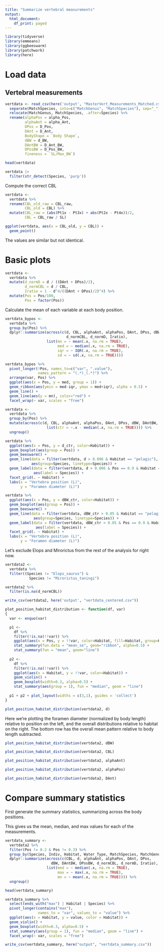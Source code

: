```yaml
---
title: "Summarize vertebral measurements"
output:
  html_document:
    df_print: paged
---
```


```r
library(tidyverse)
library(emmeans)
library(ggbeeswarm)
library(patchwork)
library(here)
```

# Load data

## Vertebral measurements

```r
vertdata <- read_csv(here('output', "MasterVert_Measurements_Matched.csv")) %>%
  separate(MatchSpecies, into=c("MatchGenus", "MatchSpecies"), sep="_") %>%
  relocate(MatchGenus, MatchSpecies, .after=Species) %>%
  rename(alphaPos = alpha_Pos,
         alphaAnt = alpha_Ant,
         DPos = D_Pos,
         DAnt = D_Ant,
         BodyShape = `Body Shape`,
         dBW = d_BW,
         DAntBW = D_Ant_BW,
         DPosBW = D_Pos_BW,
         fineness = `SL/Max_BW`)

head(vertdata)
```

```r
vertdata |> 
  filter(str_detect(Species, 'purp'))
```

Compute the correct CBL
```r
vertdata <-
  vertdata %>%
  rename(CBL_old_raw = CBL_raw,
         CBL_old = CBL) %>%
  mutate(CBL_raw = (abs(Pt1x - Pt3x) + abs(Pt2x - Pt4x))/2,
         CBL = CBL_raw / SL)
```

```r
ggplot(vertdata, aes(x = CBL_old, y = CBL)) +
  geom_point()
```
The values are similar but not identical.

# Basic plots

```r
vertdata <-
  vertdata %>%
  mutate(d_normD = d / ((DAnt + DPos)/2),
         d_normCBL = d / CBL,
         Iratio = 1 - d^4/((DAnt + DPos)/2)^4) %>%
  mutate(Pos = Pos/100,
         Pos = factor(Pos))
```

Calculate the mean of each variable at each body position.
```r
vertdata_bypos <-
  vertdata %>%
  group_by(Pos) %>%
  dplyr::summarize(across(c(d, CBL, alphaAnt, alphaPos, DAnt, DPos, dBW, DPosBW, DAntBW, 
                            d_normCBL, d_normD, Iratio), 
                   list(mn = ~ mean(.x, na.rm = TRUE),
                        med = ~ median(.x, na.rm = TRUE),
                        iqr = ~ IQR(.x, na.rm = TRUE),
                        sd = ~ sd(.x, na.rm = TRUE))))
```

```r
vertdata_bypos %>%
  pivot_longer(!Pos, names_to=c("var", ".value"),
               names_pattern = "(.*)_(.*)") %>%
  arrange(var, Pos) %>%
  ggplot(aes(x = Pos, y = med, group = 1)) +
  geom_ribbon(aes(ymin = med-iqr, ymax = med+iqr), alpha = 0.5) +
  geom_line() +
  geom_line(aes(y = mn), color="red") +
  facet_wrap(~ var, scales = "free")
```

```r
vertdata <-
  vertdata %>%
  group_by(Pos) %>%
  mutate(across(c(d, CBL, alphaAnt, alphaPos, DAnt, DPos, dBW, DAntBW, DPosBW, d_normD, d_normCBL, Iratio), 
                   list(ctr = ~.x - median(.x, na.rm = TRUE)))) %>%
  ungroup()
```

```r
vertdata %>%
  ggplot(aes(x = Pos, y = d_ctr, color=Habitat)) +
  geom_boxplot(aes(group = Pos)) +
  geom_beeswarm() +
  geom_line(data = filter(vertdata, d > 0.006 & Habitat == "pelagic"),
            aes(group=Species, linetype=Species)) +
  geom_label(data = filter(vertdata, d > 0.006 & Pos == 0.9 & Habitat == "pelagic"),
             aes(label = Species)) +
  facet_grid(. ~ Habitat) +
  labs(x = "Vertebra position (L)",
       y = "Foramen diameter (L)")
```

```r
vertdata %>%
  ggplot(aes(x = Pos, y = dBW_ctr, color=Habitat)) +
  geom_boxplot(aes(group = Pos)) +
  geom_beeswarm() +
  geom_line(data = filter(vertdata, dBW_ctr > 0.05 & Habitat == "pelagic"),
             aes(group=Species, linetype=Species)) +
  geom_label(data = filter(vertdata, dBW_ctr > 0.05 & Pos == 0.9 & Habitat == "pelagic"),
              aes(label = Species)) +
  facet_grid(. ~ Habitat) +
  labs(x = "Vertebra position (L)",
       y = "Foramen diameter (L)")
```

Let's exclude Elops and Mirorictus from the rest of the analysis for right now.
```r
vertdata2 <-
  vertdata %>%
  filter((Species != "Elops_saurus") &
           Species != "Mirorictus_taningi")
```

```r
vertdata2 %>%
  filter(is.na(d_normCBL))
```

```r
write_csv(vertdata2, here('output', "vertdata_centered.csv"))
```


```r
plot_position_habitat_distribution <- function(df, var) 
{
  var <- enquo(var)

  p1 <-
    df %>%
    filter(!is.na(!!var)) %>%
    ggplot(aes(x = Pos, y = !!var, color=Habitat, fill=Habitat, group=Habitat)) +
    stat_summary(fun.data = "mean_se", geom="ribbon", alpha=0.5) +
    stat_summary(fun = "mean", geom="line")
  
  p2 <-
    df %>%
    filter(!is.na(!!var)) %>%
    ggplot(aes(x = Habitat, y = !!var, color=Habitat)) +
    geom_violin() +
    geom_boxplot(width=0.3, alpha=0.5) +
    stat_summary(aes(group = 1), fun = "median", geom = "line")
  
  p1 + p2 + plot_layout(widths = c(3,1), guides = 'collect')  
}
```

```r
plot_position_habitat_distribution(vertdata2, d)
```
Here we're plotting the foramen diameter (normalized by body length) relative to position on the left, and the overall distributions relative to habitat on the right. The bottom row has the overall mean pattern relative to body length subtracted.

```r
plot_position_habitat_distribution(vertdata2, dBW)
```

```r
plot_position_habitat_distribution(vertdata2, CBL)
```

```r
plot_position_habitat_distribution(vertdata2, alphaAnt)
```

```r
plot_position_habitat_distribution(vertdata2, alphaPos)
```

```r
plot_position_habitat_distribution(vertdata2, DAnt)
```

# Compare summary statistics

First generate the summary statistics, summarizing across the body positions.

This gives us the mean, median, and max values for each of the measurements.
```r
vertdata_summary <-
  vertdata2 %>%
  filter(Pos != 0.2 & Pos != 0.3) %>%
  group_by(Species, Indiv, Habitat, Water_Type, MatchSpecies, MatchGenus, fineness) %>%
  dplyr::summarize(across(c(CBL, d, alphaAnt, alphaPos, DAnt, DPos, 
                     dBW, DAntBW, DPosBW, d_normCBL, d_normD, Iratio),
                   list(med = ~ median(.x, na.rm = TRUE),
                        max = ~ max(.x, na.rm = TRUE),
                        mn = ~ mean(.x, na.rm = TRUE)))) %>%
  ungroup()
```

```r
head(vertdata_summary)
```

```r
vertdata_summary %>%
  select(ends_with("max") | Habitat | Species) %>%
  pivot_longer(contains("max"),
               names_to = "var", values_to = "value") %>%
  ggplot(aes(x = Habitat, y = value, color = Habitat)) +
  geom_violin() +
  geom_boxplot(width=0.3, alpha=0.5) +
  stat_summary(aes(group = 1), fun = "median", geom = "line") +
  facet_wrap(~ var, scales = "free")
```

```r
write_csv(vertdata_summary, here("output", "vertdata_summary.csv"))
```
